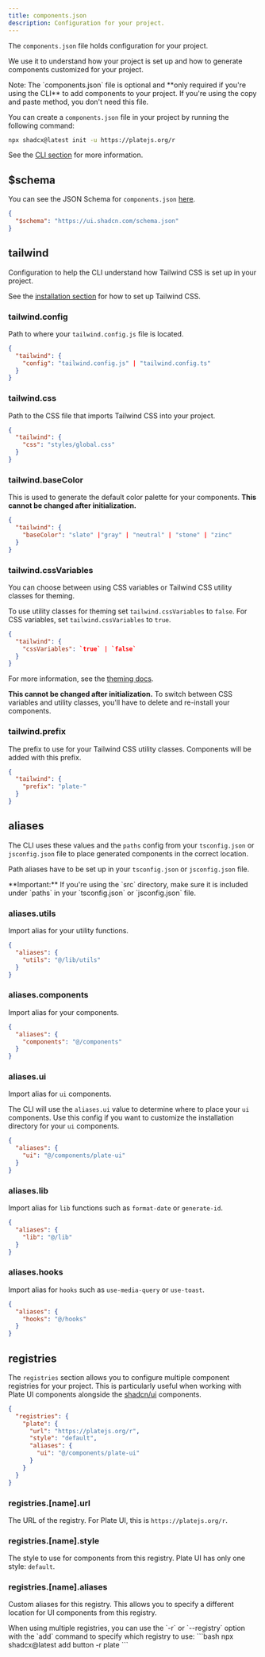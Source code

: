 ```yaml
---
title: components.json
description: Configuration for your project.
---
```


The `components.json` file holds configuration for your project.

We use it to understand how your project is set up and how to generate components customized for your project.

<Callout className="mt-6">
  Note: The `components.json` file is optional and **only required if you're
  using the CLI** to add components to your project. If you're using the copy
  and paste method, you don't need this file.
</Callout>

You can create a `components.json` file in your project by running the following command:

```bash
npx shadcx@latest init -u https://platejs.org/r
```

See the [CLI section](/docs/cli) for more information.

## $schema

You can see the JSON Schema for `components.json` [here](https://ui.shadcn.com/schema.json).

```json title="components.json"
{
  "$schema": "https://ui.shadcn.com/schema.json"
}
```

## tailwind

Configuration to help the CLI understand how Tailwind CSS is set up in your project.

See the [installation section](/docs/components/installation) for how to set up Tailwind CSS.

### tailwind.config

Path to where your `tailwind.config.js` file is located.

```json title="components.json"
{
  "tailwind": {
    "config": "tailwind.config.js" | "tailwind.config.ts"
  }
}
```

### tailwind.css

Path to the CSS file that imports Tailwind CSS into your project.

```json title="components.json"
{
  "tailwind": {
    "css": "styles/global.css"
  }
}
```

### tailwind.baseColor

This is used to generate the default color palette for your components. **This cannot be changed after initialization.**

```json title="components.json"
{
  "tailwind": {
    "baseColor": "slate" |"gray" | "neutral" | "stone" | "zinc"
  }
}
```

### tailwind.cssVariables

You can choose between using CSS variables or Tailwind CSS utility classes for theming.

To use utility classes for theming set `tailwind.cssVariables` to `false`. For CSS variables, set `tailwind.cssVariables` to `true`.

```json title="components.json"
{
  "tailwind": {
    "cssVariables": `true` | `false`
  }
}
```

For more information, see the [theming docs](/docs/components/theming).

**This cannot be changed after initialization.** To switch between CSS variables and utility classes, you'll have to delete and re-install your components.

### tailwind.prefix

The prefix to use for your Tailwind CSS utility classes. Components will be added with this prefix.

```json title="components.json"
{
  "tailwind": {
    "prefix": "plate-"
  }
}
```

## aliases

The CLI uses these values and the `paths` config from your `tsconfig.json` or `jsconfig.json` file to place generated components in the correct location.

Path aliases have to be set up in your `tsconfig.json` or `jsconfig.json` file.

<Callout className="mt-6">
  **Important:** If you're using the `src` directory, make sure it is included
  under `paths` in your `tsconfig.json` or `jsconfig.json` file.
</Callout>

### aliases.utils

Import alias for your utility functions.

```json title="components.json"
{
  "aliases": {
    "utils": "@/lib/utils"
  }
}
```

### aliases.components

Import alias for your components.

```json title="components.json"
{
  "aliases": {
    "components": "@/components"
  }
}
```

### aliases.ui

Import alias for `ui` components.

The CLI will use the `aliases.ui` value to determine where to place your `ui` components. Use this config if you want to customize the installation directory for your `ui` components.

```json title="components.json"
{
  "aliases": {
    "ui": "@/components/plate-ui"
  }
}
```

### aliases.lib

Import alias for `lib` functions such as `format-date` or `generate-id`.

```json title="components.json"
{
  "aliases": {
    "lib": "@/lib"
  }
}
```

### aliases.hooks

Import alias for `hooks` such as `use-media-query` or `use-toast`.

```json title="components.json"
{
  "aliases": {
    "hooks": "@/hooks"
  }
}
```

## registries

The `registries` section allows you to configure multiple component registries for your project. This is particularly useful when working with Plate UI components alongside the [shadcn/ui](https://ui.shadcn.com/) components.

```json title="components.json"
{
  "registries": {
    "plate": {
      "url": "https://platejs.org/r",
      "style": "default",
      "aliases": {
        "ui": "@/components/plate-ui"
      }
    }
  }
}
```

### registries.[name].url

The URL of the registry. For Plate UI, this is `https://platejs.org/r`.

### registries.[name].style

The style to use for components from this registry. Plate UI has only one style: `default`.

### registries.[name].aliases

Custom aliases for this registry. This allows you to specify a different location for UI components from this registry.

<Callout>
  When using multiple registries, you can use the `-r` or `--registry` option with the `add` command to specify which registry to use:
  ```bash
  npx shadcx@latest add button -r plate
  ```
</Callout>
